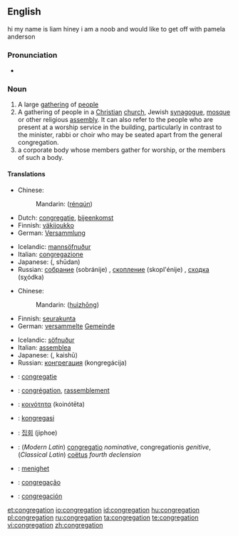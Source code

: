 ==English==

hi my name is liam hiney i am a noob and would like to get off with pamela anderson

===Pronunciation===
* {{rhymes|eɪʃǝn}}

===Noun===
{{en-noun}}

# A large [[gathering]] of [[people]]
# A gathering of people in a [[Christian]] [[church]], Jewish [[synagogue]], [[mosque]] or other religious [[assembly]].  It can also refer to the people who are present at a worship service in the building, particularly in contrast to the minister, rabbi or choir who may be seated apart from the general congregation.
# a corporate body whose members gather for worship, or the members of such a body.

====Translations====
{{trans-top|A large gathering of people}}
* Chinese:
*: Mandarin: {{zh-ts|人群|人群}} ([[rén]][[qún]])
* Dutch: [[congregatie]], [[bijeenkomst]]
* Finnish: [[väkijoukko]]
* German: [[Versammlung]] {{f}}
{{trans-mid}}
* Icelandic: [[mannsöfnuður]] {{m}}
* Italian: [[congregazione]]
* Japanese: {{Jpan|[[集団]]}} ({{Jpan|[[しゅうだん]]}}, shūdan)
* Russian: [[собрание]] (sobránije) {{n}}, [[скопление]] (skopl'énije) {{n}}, [[сходка]] (sχódka) {{f}}
{{trans-bottom}}

{{trans-top|A gathering of people in a church; the church audience}}
* Chinese:
*: Mandarin: {{zh-ts|會眾|会众}} ([[huì]][[zhōng]])
* Finnish: [[seurakunta]]
* German: [[versammelt]]e [[Gemeinde]] {{f}}
{{trans-mid}}
* Icelandic: [[söfnuður]] {{m}}
* Italian: [[assemblea]]
* Japanese: {{Jpan|[[会衆]]}} ({{Jpan|[[かいしゅう]]}}, kaishū)
* Russian: [[конгрегация]] (kongregácija) {{f}}
{{trans-bottom}}

{{checktrans-top}}
* {{ttbc|Dutch}}: [[congregatie]]
* {{ttbc|French}}: [[congrégation]], [[rassemblement]]
* {{ttbc|Greek}}: [[κοινότητα]] (koinótēta)
{{checktrans-mid}}
* {{ttbc|Indonesian}}: [[kongregasi]]
* {{ttbc|Korean}}: [[집회]] (jiphoe)
* {{ttbc|Latin}}: (''Modern Latin'') [[congregatio]] ''nominative'', congregationis ''genitive'', (''Classical Latin'') [[coëtus]] ''fourth declension''
* {{ttbc|Norwegian}}: [[menighet]]
* {{ttbc|Portuguese}}: [[congregação]]
* {{ttbc|Spanish}}: [[congregación]]
{{checktrans-bottom}}

[[et:congregation]]
[[io:congregation]]
[[id:congregation]]
[[hu:congregation]]
[[pl:congregation]]
[[ru:congregation]]
[[ta:congregation]]
[[te:congregation]]
[[vi:congregation]]
[[zh:congregation]]